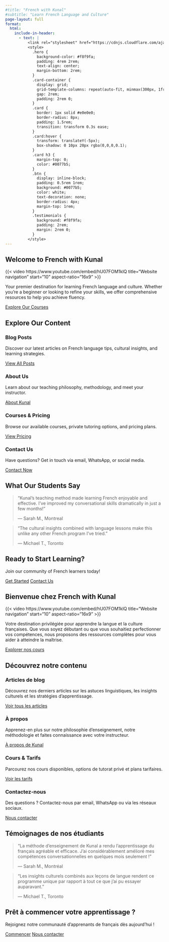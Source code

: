 ```yaml
---
#title: "French with Kunal"
#subtitle: "Learn French Language and Culture"
page-layout: full
format:
  html:
    include-in-header:
      - text: |
          <link rel="stylesheet" href="https://cdnjs.cloudflare.com/ajax/libs/font-awesome/6.0.0/css/all.min.css">
          <style>
            .hero {
              background-color: #f8f9fa;
              padding: 4rem 2rem;
              text-align: center;
              margin-bottom: 2rem;
            }
            .card-container {
              display: grid;
              grid-template-columns: repeat(auto-fit, minmax(300px, 1fr));
              gap: 2rem;
              padding: 2rem 0;
            }
            .card {
              border: 1px solid #e0e0e0;
              border-radius: 8px;
              padding: 1.5rem;
              transition: transform 0.3s ease;
            }
            .card:hover {
              transform: translateY(-5px);
              box-shadow: 0 10px 20px rgba(0,0,0,0.1);
            }
            .card h3 {
              margin-top: 0;
              color: #0077b5;
            }
            .btn {
              display: inline-block;
              padding: 0.5rem 1rem;
              background: #0077b5;
              color: white;
              text-decoration: none;
              border-radius: 4px;
              margin-top: 1rem;
            }
            .testimonials {
              background: #f8f9fa;
              padding: 2rem;
              margin: 2rem 0;
            }
          </style>
---
```


:::::::: {.content-visible when-profile="english"}
## Welcome to French with Kunal {.hero}

{{< video https://www.youtube.com/embed/hU07FOM1klQ title="Website navigation" start="10" aspect-ratio="16x9" >}}

Your premier destination for learning French language and culture. Whether you're a beginner or looking to refine your skills, we offer comprehensive resources to help you achieve fluency.

[Explore Our Courses](/payment.html){.btn}

## Explore Our Content {#cards-en}

::::::: card-container
::: card
### Blog Posts

Discover our latest articles on French language tips, cultural insights, and learning strategies.

[View All Posts](/posts.html){.btn}
:::

::: card
### About Us

Learn about our teaching philosophy, methodology, and meet your instructor.

[About Kunal](/about.html){.btn}
:::

::: card
### Courses & Pricing

Browse our available courses, private tutoring options, and pricing plans.

[View Pricing](/payment.html){.btn}
:::

::: card
### Contact Us

Have questions? Get in touch via email, WhatsApp, or social media.

[Contact Now](/contact.html){.btn}
:::
:::::::

## What Our Students Say {.testimonials}

> "Kunal's teaching method made learning French enjoyable and effective. I've improved my conversational skills dramatically in just a few months!"
>
> — Sarah M., Montreal

> "The cultural insights combined with language lessons make this unlike any other French program I've tried."
>
> — Michael T., Toronto

## Ready to Start Learning? {.hero}

Join our community of French learners today!

[Get Started](/payment.html){.btn} [Contact Us](/contact.html){.btn .btn-outline}
::::::::

:::::::: {.content-visible when-profile="french"}
## Bienvenue chez French with Kunal {.hero}

{{< video https://www.youtube.com/embed/hU07FOM1klQ title="Website navigation" start="10" aspect-ratio="16x9" >}}

Votre destination privilégiée pour apprendre la langue et la culture françaises. Que vous soyez débutant ou que vous souhaitiez perfectionner vos compétences, nous proposons des ressources complètes pour vous aider à atteindre la maîtrise.

[Explorer nos cours](/payment.html){.btn}

## Découvrez notre contenu {#cards}

::::::: card-container
::: card
### Articles de blog

Découvrez nos derniers articles sur les astuces linguistiques, les insights culturels et les stratégies d'apprentissage.

[Voir tous les articles](/posts.html){.btn}
:::

::: card
### À propos

Apprenez-en plus sur notre philosophie d'enseignement, notre méthodologie et faites connaissance avec votre instructeur.

[À propos de Kunal](/about.html){.btn}
:::

::: card
### Cours & Tarifs

Parcourez nos cours disponibles, options de tutorat privé et plans tarifaires.

[Voir les tarifs](/payment.html){.btn}
:::

::: card
### Contactez-nous

Des questions ? Contactez-nous par email, WhatsApp ou via les réseaux sociaux.

[Nous contacter](/contact.html){.btn}
:::
:::::::

## Témoignages de nos étudiants {.testimonials}

> "La méthode d'enseignement de Kunal a rendu l'apprentissage du français agréable et efficace. J'ai considérablement amélioré mes compétences conversationnelles en quelques mois seulement !"
>
> — Sarah M., Montréal

> "Les insights culturels combinés aux leçons de langue rendent ce programme unique par rapport à tout ce que j'ai pu essayer auparavant."
>
> — Michael T., Toronto

## Prêt à commencer votre apprentissage ? {.hero}

Rejoignez notre communauté d'apprenants de français dès aujourd'hui !

[Commencer](/payment.html){.btn} [Nous contacter](/contact.html){.btn .btn-outline}
::::::::